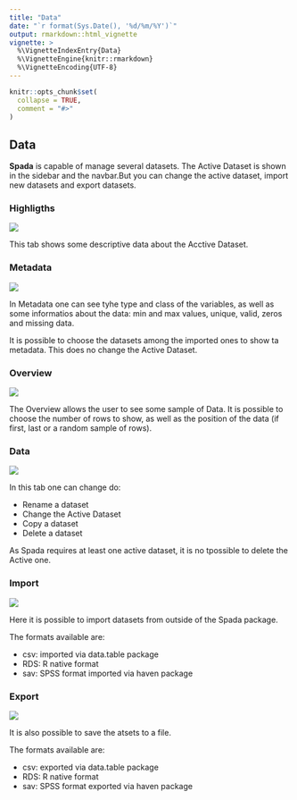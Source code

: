---
title: "Data"
date: "`r format(Sys.Date(), '%d/%m/%Y')`"
output: rmarkdown::html_vignette
vignette: >
  %\VignetteIndexEntry{Data}
  %\VignetteEngine{knitr::rmarkdown}
  %\VignetteEncoding{UTF-8}
---

```{r, include = FALSE}
knitr::opts_chunk$set(
  collapse = TRUE,
  comment = "#>"
)
```

## Data

**Spada** is capable of manage several datasets. The Active Dataset is shown in the sidebar and the navbar.But you can change the active dataset, import new datasets and export datasets.

### Highligths

![](../man/figures/articles/data/highlights.png)

This tab shows some descriptive data about the Acctive Dataset.

### Metadata

![](../man/figures/articles/data/metadata.png)

In Metadata one can see tyhe type and class of the variables, as well as some informatios about the data: min and max values, unique, valid, zeros and missing data.

It is possible to choose the datasets among the imported ones to show ta metadata. This does no change the Active Dataset.

### Overview

![](../man/figures/articles/data/overview.png)

The Overview allows the user to see some sample of Data. It is possible to choose the number of rows to show, as well as the position of the data (if first, last or a random sample of rows).

### Data

![](../man/figures/articles/data/data.png)

In this tab one can change do:

- Rename a dataset
- Change the Active Dataset
- Copy a dataset
- Delete a dataset

As Spada requires at least one active dataset, it is no tpossible to delete the Active one.


### Import 

![](../man/figures/articles/data/import.png)

Here it is possible to import datasets from outside of the Spada package.

The formats available are:

- csv: imported via data.table package
- RDS: R native format
- sav: SPSS format imported via haven package

### Export

![](../man/figures/articles/data/export.png)

It is also possible to save the atsets to a file. 

The formats available are:

- csv: exported via data.table package
- RDS: R native format
- sav: SPSS format exported via haven package
